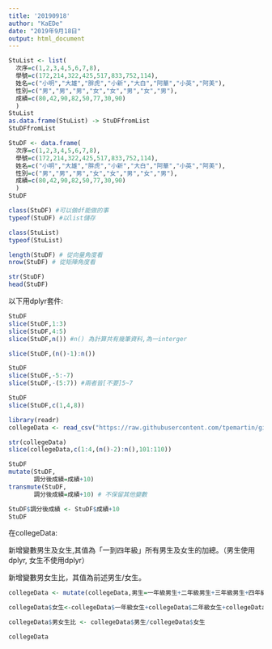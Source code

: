 ```yaml
---
title: '20190918'
author: "KaEDe"
date: "2019年9月18日"
output: html_document
---
```


```r
StuList <- list(
  次序=c(1,2,3,4,5,6,7,8),
  學號=c(172,214,322,425,517,833,752,114),
  姓名=c("小明","大雄","胖虎","小新","大白","阿華","小英","阿美"),
  性別=c("男","男","男","女","女","男","女","男"),
  成績=c(80,42,90,82,50,77,30,90)
  )
StuList 
as.data.frame(StuList) -> StuDFfromList
StuDFfromList
```


```r
StuDF <- data.frame(
  次序=c(1,2,3,4,5,6,7,8),
  學號=c(172,214,322,425,517,833,752,114),
  姓名=c("小明","大雄","胖虎","小新","大白","阿華","小英","阿美"),
  性別=c("男","男","男","女","女","男","女","男"),
  成績=c(80,42,90,82,50,77,30,90)
  )
StuDF 
```

```r
class(StuDF) #可以做df能做的事
typeof(StuDF) #以list儲存

class(StuList)
typeof(StuList)
```

```r
length(StuDF) # 從向量角度看
nrow(StuDF) # 從矩陣角度看
```

```r
str(StuDF)
head(StuDF)
```

以下用dplyr套件:
```r
StuDF
slice(StuDF,1:3)
slice(StuDF,4:5)
slice(StuDF,n()) #n() 為計算共有幾筆資料,為一interger
```
```r
slice(StuDF,(n()-1):n())
```

```r
StuDF
slice(StuDF,-5:-7) 
slice(StuDF,-(5:7)) #兩者皆[不要]5~7
```


```r
StuDF
slice(StuDF,c(1,4,8))
```

```r
library(readr)
collegeData <- read_csv("https://raw.githubusercontent.com/tpemartin/github-data/master/103_student.csv")

str(collegeData)
slice(collegeData,c(1:4,(n()-2):n(),101:110))
```

```r
StuDF
mutate(StuDF,
       調分後成績=成績+10)
transmute(StuDF,
       調分後成績=成績+10) # 不保留其他變數

StuDF$調分後成績 <- StuDF$成績+10
StuDF
```

在collegeData:

新增變數男生及女生,其值為「一到四年級」所有男生及女生的加總。（男生使用dplyr, 女生不使用dplyr）

新增變數男女生比，其值為前述男生/女生。

```r
collegeData <- mutate(collegeData,男生=一年級男生+二年級男生+三年級男生+四年級男生)

collegeData$女生<-collegeData$一年級女生+collegeData$二年級女生+collegeData$三年級女生+collegeData$四年級女生

collegeData$男女生比 <- collegeData$男生/collegeData$女生

collegeData

```



















